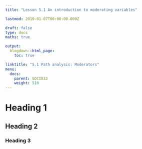 ```yaml
---
title: "Lesson 5.1 An introduction to moderating variables"

lastmod: 2019-01-07T00:00:00.000Z

draft: false
type: docs
maths: true

output:
  blogdown::html_page:
    toc: true

linktitle: "5.1 Path analysis: Moderators"
menu:
  docs:
    parent: SOCI832
    weight: 510
---
```


# Heading 1

## Heading 2

### Heading 3